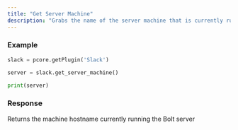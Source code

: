 ```yaml
---
title: "Get Server Machine"
description: "Grabs the name of the server machine that is currently running the Bolt server. If there is none, this it will appear blank."
---
```


### Example
```python Slack\Scripts\client\prism\api.py lines icon="python"
slack = pcore.getPlugin('Slack')

server = slack.get_server_machine()

print(server)
```
  
### Response
<ResponseField name="server_machine" type="String">
    Returns the machine hostname currently running the Bolt server
</ResponseField>
  
